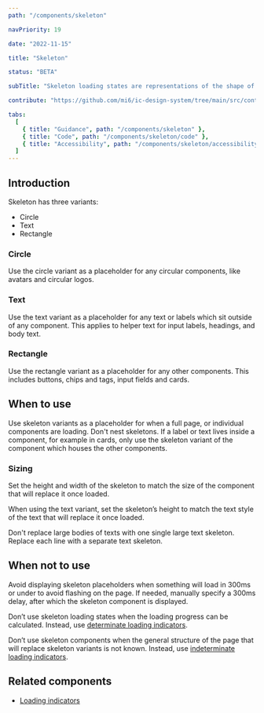 ```yaml
---
path: "/components/skeleton"

navPriority: 19

date: "2022-11-15"

title: "Skeleton"

status: "BETA"

subTitle: "Skeleton loading states are representations of the shape of content that help inform users that a specific type of component is loading."

contribute: "https://github.com/mi6/ic-design-system/tree/main/src/content/structured/components/skeleton"

tabs:
  [
    { title: "Guidance", path: "/components/skeleton" },
    { title: "Code", path: "/components/skeleton/code" },
    { title: "Accessibility", path: "/components/skeleton/accessibility" },
  ]
---
```



## Introduction

Skeleton has three variants:

- Circle
- Text
- Rectangle

<ComponentPreview>
  <ic-skeleton />
</ComponentPreview>

### Circle

Use the circle variant as a placeholder for any circular components, like avatars and circular logos.

### Text

Use the text variant as a placeholder for any text or labels which sit outside of any component. This applies to helper text for input labels, headings, and body text.

### Rectangle

Use the rectangle variant as a placeholder for any other components. This includes buttons, chips and tags, input fields and cards.

## When to use

Use skeleton variants as a placeholder for when a full page, or individual components are loading. Don't nest skeletons. If a label or text lives inside a component, for example in cards, only use the skeleton variant of the component which houses the other components.

<DoDontCaution
  imageSrc={skeletonFig1}
  imageAlt="An image which shows the card component and the rectangle skeleton variant used to replace the full card width and height while it’s loading."
  state="good"
  caption="Use skeletons to outline the whole component."
/>

<DoDontCaution
  imageSrc={skeletonFig2}
  imageAlt="An image showing a card component’s skeleton state including text skeleton variants used within another rectangle skeleton variant."
  state="bad"
  caption="Don't use skeletons within skeletons."
/>

### Sizing

Set the height and width of the skeleton to match the size of the component that will replace it once loaded.

When using the text variant, set the skeleton’s height to match the text style of the text that will replace it once loaded.

<DoubleDoDontCaution>
  <DoDontCaution
    imageSrc={skeletonFig3}
    imageAlt="A graphic of a list of text styles side by side with the correct text variant height."
    state="good"
    caption="Use the correct text style to match the size of the text."
  />
  <DoDontCaution
    imageSrc={skeletonFig4}
    imageAlt="A graphic of a list of different text styles side by side with a list of skeleton components of the same height."
    state="bad"
    caption="Don't use the same skeleton size for different text sizes."
  />
</DoubleDoDontCaution>

Don't replace large bodies of texts with one single large text skeleton. Replace each line with a separate text skeleton.

<DoDontCaution
  imageSrc={skeletonFig5}
  imageAlt="An image showing multiple lines of text being replaced by multiple text skeleton components for each line of text."
  state="good"
  caption="Use a separate text skeleton component for each line."
/>

<DoDontCaution
  imageSrc={skeletonFig6}
  imageAlt="An image showing multiple lines of text being incorrectly replaced by one large custom text skeleton."
  state="bad"
  caption="Don't scale the text skeleton to the full height of a body of text."
/>

## When not to use

Avoid displaying skeleton placeholders when something will load in 300ms or under to avoid flashing on the page. If needed, manually specify a 300ms delay, after which the skeleton component is displayed.

Don’t use skeleton loading states when the loading progress can be calculated. Instead, use [determinate loading indicators](/components/loading-indicators).

Don’t use skeleton components when the general structure of the page that will replace skeleton variants is not known. Instead, use [indeterminate loading indicators](/components/loading-indicators).

## Related components

- [Loading indicators](/components/loading-indicators)
